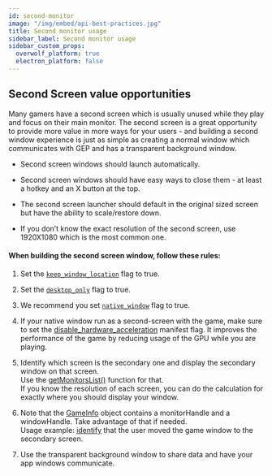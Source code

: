 ```yaml
---
id: second-monitor
image: "/img/embed/api-best-practices.jpg"
title: Second monitor usage
sidebar_label: Second monitor usage
sidebar_custom_props:
  overwolf_platform: true
  electron_platform: false
---
```


## Second Screen value opportunities

Many gamers have a second screen which is usually unused while they play and focus on their main monitor. The second screen is a great opportunity to provide more value in more ways for your users - and building a second window experience is just as simple as creating a normal window which communicates with GEP and has a transparent background window.

* Second screen windows should launch automatically.

* Second screen windows should have easy ways to close them - at least a hotkey and an X button at the top.

* The second screen launcher should default in the original sized screen but have the ability to scale/restore down.

* If you don’t know the exact resolution of the second screen, use 1920X1080 which is the most common one. 

#### When building the second screen window, follow these rules:

1. Set the [`keep_window_location`](/api/manifest#windows-keep_window_location) flag to true.

2. Set the [`desktop_only`](/api/manifest#windows-desktop_only) flag to true.

3. We recommend you set [`native_window`](/api/manifest#native_window) flag to true.

4. If your native window run as a second-screen with the game, make sure to set the [disable_hardware_acceleration](/api/manifest#disable_hardware_acceleration) manifest flag.  It improves the performance of the game by reducing usage of the GPU while you are playing. 

5. Identify which screen is the secondary one and display the secondary window on that screen.  
  Use the [getMonitorsList()](/api/utils) function for that.  
  If you know the resolution of each screen, you can do the calculation for exactly where you should display your window.

6. Note that the [GameInfo](/api/games#gameinfo-object) object contains a monitorHandle and a windowHandle. Take advantage of that if needed.  
  Usage example: [identify](../using-windows-api/windows-resolution-size-position#identify-when-the-window-is-dragged-between-monitors) that the user moved the game window to the secondary screen.
 
7. Use the transparent background window to share data and have your app windows communicate.
